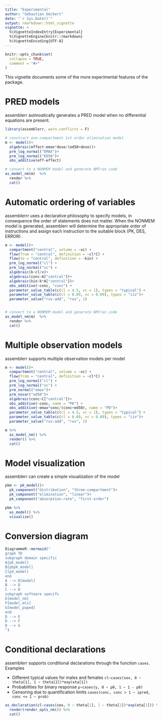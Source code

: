 ```yaml
---
title: "Experimental"
author: "Sebastian Ueckert"
date: "`r Sys.Date()`"
output: rmarkdown::html_vignette
vignette: >
  %\VignetteIndexEntry{Experimental}
  %\VignetteEngine{knitr::rmarkdown}
  %\VignetteEncoding{UTF-8}
---
```


```r
knitr::opts_chunk$set(
  collapse = TRUE,
  comment = "#>"
)
```

This vignette documents some of the more experimental features of the package.

# PRED models

assemblerr autmoatically generates a PRED model when no differential equations are present.


```r
library(assemblerr, warn.conflicts = F)

# construct one-compartment 1st order elimination model
m <- model()+
  algebraic(effect~emax*dose/(ed50+dose))+
  prm_log_normal("EMAX")+
  prm_log_normal("ED50")+
  obs_additive(eff~effect)

# convert to a NONMEM model and generate NMTran code
as_model_nm(m)  %>% 
  render %>%
  cat()
```

# Automatic ordering of variables

assemblerrr uses a declarative philosophy to specify models, in consequence the order of statements does not matter. When the NONMEM model is generated, assemblerr will determine the appropriate order of instructions and assign each instruction to the suitable block (PK, DES, ERROR) . 

```r


m <- model()+
  compartment("central", volume = ~vc) +
  flow(from = "central", definition = ~cl*C) +
  flow(to = "central", definition = ~kin) +
  prm_log_normal("cl") +
  prm_log_normal("vc") +
  algebraic(k~cl/v)+
  algebraic(conc~A["central"])+
  algebraic(kin~k*A["central"])+
  obs_additive(~conc, "conc") +
  parameter_value_table(c(cl = 4.5, vc = 1), types = "typical") +
  parameter_value_table(c(cl = 0.09, vc = 0.09), types = "iiv")+
  parameter_value("ruv-add", "ruv", 1)


# convert to a NONMEM model and generate NMTran code
as_model_nm(m)  %>% 
  render %>%
  cat()

```

# Multiple observation models

assemblerr supports multiple observation models per model

```r
m <- model()+
  compartment("central", volume = ~vc) +
  flow(from = "central", definition = ~cl*C) +
  prm_log_normal("cl") +
  prm_log_normal("vc") +
  prm_normal("emax")+
  prm_novar("ed50")+
  algebraic(conc~C["central"])+
  obs_additive(~conc, name = "PK") +
  obs_additive(~emax*conc/(conc+ed50), name = "PD")+
  parameter_value_table(c(cl = 4.5, vc = 1), types = "typical") +
  parameter_value_table(c(cl = 0.09, vc = 0.09), types = "iiv")+
  parameter_value("ruv-add", "ruv", 1)

m %>% 
  as_model_nm() %>% 
  render() %>% 
  cat()

```

# Model visualization

assemblerr can create a simple visualization of the model

```r
pkm <- pk_model()+
  pk_component("distribution", "three-compartment")+
  pk_component("elimination", "linear")+
  pk_component("absorption-rate", "first-order")

pkm %>% 
  as_model() %>% 
  visualize()

```

# Conversion diagram

```r
DiagrammeR::mermaid("
graph TD
subgraph domain specific
A[pk_model]
B[pbpk_model]
C[pd_model] 
end
A --> D[model]
B --> D
C --> D
subgraph software specifc
E[model_nm]
F[model_mlx]
G[model_poped]
end
D --> E
D --> F
D --> G
")
```

# Conditional declarations

assemblerr supports conditional declarations through the function `cases`. Examples

- Different typical values for males and females `cl~cases(sex, 0 ~ theta[1], 1 ~ theta[2])*exp(eta[1])`
- Probabilities for binary response `p~cases(y, 0 ~ p0, 1 ~ 1 - p0)`
- Censoring due to quantification limits `cases(conc, conc > 1 ~ ipred, conc <= 1 ~ prob)`


```r
as_declaration(cl~cases(sex, 0 ~ theta[1], 1 ~ theta[2])*exp(eta[1])) %>% 
  render(render_opts_nm()) %>% 
  cat()
```

